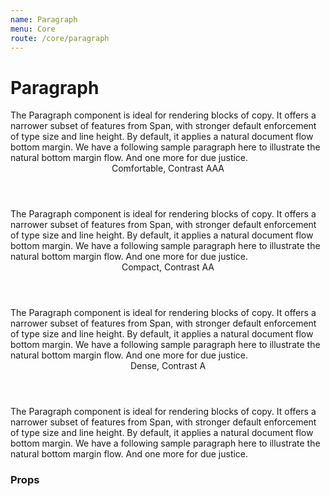```yaml
---
name: Paragraph
menu: Core
route: /core/paragraph
---
```



# Paragraph

<Playground>
  <Paragraph>
    The Paragraph component is ideal for rendering blocks of copy. It offers a narrower subset of features from Span, with stronger default enforcement of type size and line height. By default, it applies a natural document flow bottom margin.
  </Paragraph>
  <Paragraph>
    We have a following sample paragraph here to illustrate the natural bottom margin flow.
  </Paragraph>
  <Paragraph>
    And one more for due justice.
  </Paragraph>

  <Header h3>Comfortable, Contrast AAA</Header>

  <Paragraph contrast="AAA" lineHeight="comfortable">
    The Paragraph component is ideal for rendering blocks of copy. It offers a narrower subset of features from Span, with stronger default enforcement of type size and line height. By default, it applies a natural document flow bottom margin.
  </Paragraph>
  <Paragraph contrast="AAA" lineHeight="comfortable">
    We have a following sample paragraph here to illustrate the natural bottom margin flow.
  </Paragraph>
  <Paragraph contrast="AAA" lineHeight="comfortable">
    And one more for due justice.
  </Paragraph>

  <Header h3>Compact, Contrast AA</Header>

  <Paragraph contrast="AA" lineHeight="comfortable">
    The Paragraph component is ideal for rendering blocks of copy. It offers a narrower subset of features from Span, with stronger default enforcement of type size and line height. By default, it applies a natural document flow bottom margin.
  </Paragraph>
    <Paragraph contrast="AA" lineHeight="comfortable">
    We have a following sample paragraph here to illustrate the natural bottom margin flow.
  </Paragraph>
    <Paragraph contrast="AA" lineHeight="comfortable">
    And one more for due justice.
  </Paragraph>

  <Header h3>Dense, Contrast A</Header>

  <Paragraph contrast="A" lineHeight="dense">
    The Paragraph component is ideal for rendering blocks of copy. It offers a narrower subset of features from Span, with stronger default enforcement of type size and line height. By default, it applies a natural document flow bottom margin.
  </Paragraph>
  <Paragraph contrast="A" lineHeight="dense">
    We have a following sample paragraph here to illustrate the natural bottom margin flow.
  </Paragraph>
  <Paragraph contrast="A" lineHeight="dense">
    And one more for due justice.
  </Paragraph>
</Playground>

### Props

<Props of={Paragraph} />

